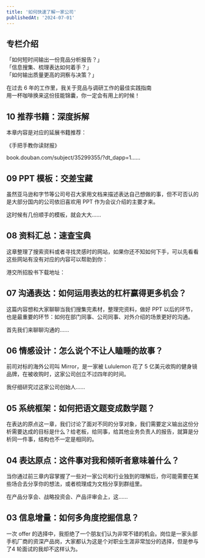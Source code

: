 ```yaml
---
title: '如何快速了解一家公司'
publishedAt: '2024-07-01'
---
```


## 专栏介绍

「如何短时间输出一份竞品分析报告？」  
「信息搜集、梳理表达如何着手？」  
「如何输出质量更高的洞察与决策？」  
  
在过去 6 年的工作里，我关于竞品与调研工作的最佳实践指南  
用一杯咖啡换来这份技能锦囊，你一定会有用上的时候！

## 10 推荐书籍：深度拆解
本章内容是对应的延展书籍推荐：

《手把手教你读财报》

book.douban.com/subject/35299355/?dt\_dapp=1......

## 09 PPT 模板：交差宝藏
虽然亚马逊和字节等公司号召大家用文档来描述表达自己想做的事，但不可否认的是大部分国内的公司依旧喜欢用 PPT 作为会议介绍的主要才来。

这时候有几份顺手的模板，就会大大......

## 08 资料汇总：速查宝典
这章整理了搜索资料或者寻找灵感时的网站，如果你还不知如何下手，可以先看看这些网站有没有对应的内容可以帮助到你：

港交所招股书下载地址：

## 07 沟通表达：如何运用表达的杠杆赢得更多机会？
这篇内容想和大家聊聊当我们搜集完素材，整理完资料，做好 PPT 以后的环节，也是最重要的环节：如何在部门同事、公司同事、对外介绍的场景更好的沟通。

首先我们来聊聊沟通的......

## 06 情感设计：怎么说个不让人瞌睡的故事？
前司对标的海外公司叫 Mirror，是一家被 Lululemon 花了 5 亿美元收购的健身镜品牌，在被收购时，这家公司创立不过四年的时间。

我仔细研究过这家公司创始人......

## 05 系统框架：如何把语文题变成数学题？
在表达的原点这一章，我们讨论了面对不同的分享对象，我们需要定义输出这份分析需要达成的目标是什么？给老板，给同事，给其他业务负责人的报告，就算是分析同一件事，结构也不一定是相同的。



## 04 表达原点：这件事对我和倾听者意味着什么？
当你通过前三章内容掌握了一些对一家公司和行业独到的理解后，你可能需要在某些场合去分享你的想法，或者梳理成为文档分享到群组里。

在产品分享会、战略投资会、产品评审会上，这......

## 03 信息增量：如何多角度挖掘信息？
一次 offer 的选择中，我拒绝了一个朋友们认为非常不错的机会。岗位是一家头部手机厂商的资深产品岗，大家都认为这是个对职业生涯非常加分的选择，但是参与了4 轮面试的我却不这样认为。

